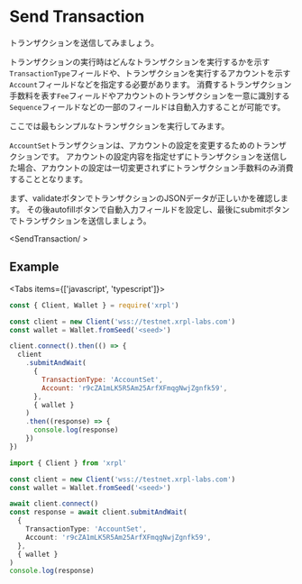 
# Send Transaction

トランザクションを送信してみましょう。

トランザクションの実行時はどんなトランザクションを実行するかを示す`TransactionType`フィールドや、トランザクションを実行するアカウントを示す`Account`フィールドなどを指定する必要があります。
消費するトランザクション手数料を表す`Fee`フィールドやアカウントのトランザクションを一意に識別する`Sequence`フィールドなどの一部のフィールドは自動入力することが可能です。

ここでは最もシンプルなトランザクションを実行してみます。

`AccountSet`トランザクションは、アカウントの設定を変更するためのトランザクションです。
アカウントの設定内容を指定せずにトランザクションを送信した場合、アカウントの設定は一切変更されずにトランザクション手数料のみ消費することとなります。

<LinkCard href='https://xrpl.org/ja/accountset.html' />

まず、validateボタンでトランザクションのJSONデータが正しいかを確認します。
その後autofillボタンで自動入力フィールドを設定し、最後にsubmitボタンでトランザクションを送信しましょう。

<SendTransaction/ >

## Example


<Tabs items={['javascript', 'typescript']}>
  <Tab>

```js copy
const { Client, Wallet } = require('xrpl')

const client = new Client('wss://testnet.xrpl-labs.com')
const wallet = Wallet.fromSeed('<seed>')

client.connect().then(() => {
  client
    .submitAndWait(
      {
        TransactionType: 'AccountSet',
        Account: 'r9cZA1mLK5R5Am25ArfXFmqgNwjZgnfk59',
      },
      { wallet }
    )
    .then((response) => {
      console.log(response)
    })
})
```

  </Tab>
  <Tab>

```ts copy
import { Client } from 'xrpl'

const client = new Client('wss://testnet.xrpl-labs.com')
const wallet = Wallet.fromSeed('<seed>')

await client.connect()
const response = await client.submitAndWait(
  {
    TransactionType: 'AccountSet',
    Account: 'r9cZA1mLK5R5Am25ArfXFmqgNwjZgnfk59',
  },
  { wallet }
)
console.log(response)
```

  </Tab>
</Tabs>
